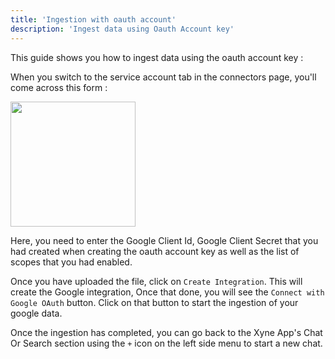 ```yaml
---
title: 'Ingestion with oauth account' 
description: 'Ingest data using Oauth Account key'
---
```


This guide shows you how to ingest data using the oauth account key :

When you switch to the service account tab in the connectors page, you'll come across this form :

<img height="200" src="../images/ingest-oauth-form.png" />

Here, you need  to enter the Google Client Id, Google Client Secret that you had created when creating the oauth account key as well as the list of scopes that you had enabled.

Once you have uploaded the file, click on ```Create Integration```. This will create the Google integration, Once that done, you will see the ```Connect with Google OAuth``` button. 
Click on that button to start the ingestion of your google data. 

Once the ingestion has completed, you can go back to the Xyne App's Chat Or Search section using the ```+``` icon on the left side menu to start a new chat.